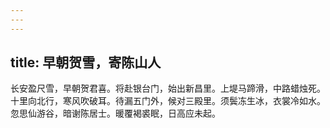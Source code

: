 ```yaml
---
---
---
```

title: 早朝贺雪，寄陈山人
---



长安盈尺雪，早朝贺君喜。将赴银台门，始出新昌里。上堤马蹄滑，中路蜡烛死。十里向北行，寒风吹破耳。待漏五门外，候对三殿里。须鬓冻生冰，衣裳冷如水。忽思仙游谷，暗谢陈居士。暖覆褐裘眠，日高应未起。